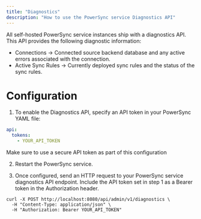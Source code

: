 ```yaml
---
title: "Diagnostics"
description: "How to use the PowerSync service Diagnostics API"
---
```


All self-hosted PowerSync service instances ship with a diagnostics API.
This API provides the following diagnostic information:

- Connections → Connected source backend database and any active errors associated with the connection.
- Active Sync Rules → Currently deployed sync rules and the status of the sync rules.

# Configuration

1. To enable the Diagnostics API, specify an API token in your PowerSync YAML file:

```yaml powersync.yaml
api:
  tokens:
    - YOUR_API_TOKEN
```
<Warning>Make sure to use a secure API token as part of this configuration</Warning>

2. Restart the PowerSync service.

3. Once configured, send an HTTP request to your PowerSync service diagnostics API endpoint. Include the API token set in step 1 as a Bearer token in the Authorization header.

```shell
curl -X POST http://localhost:8080/api/admin/v1/diagnostics \
  -H "Content-Type: application/json" \
  -H "Authorization: Bearer YOUR_API_TOKEN"
```
